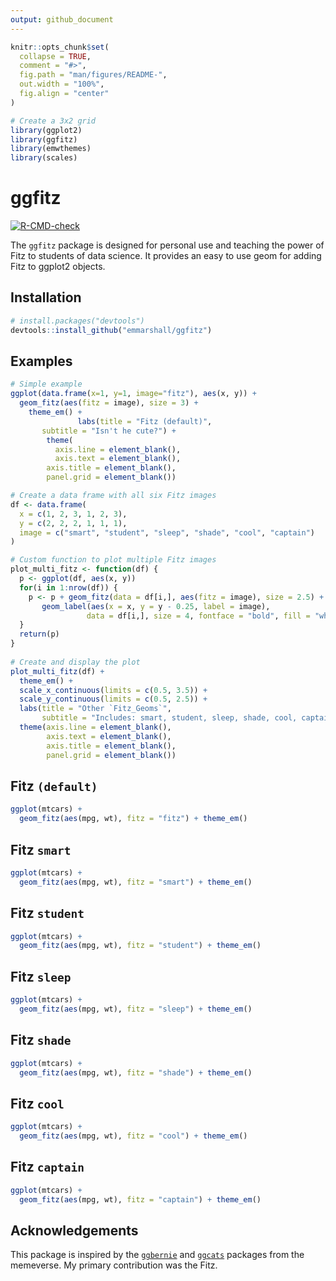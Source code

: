 ```yaml
---
output: github_document
---
```


<!-- README.md is generated from README.Rmd. Please edit that file -->

```r
knitr::opts_chunk$set(
  collapse = TRUE,
  comment = "#>",
  fig.path = "man/figures/README-",
  out.width = "100%",
  fig.align = "center"
)

```


```r

# Create a 3x2 grid
library(ggplot2)
library(ggfitz)
library(emwthemes)
library(scales)

```



# ggfitz

<!-- badges: start -->

[![R-CMD-check](https://github.com/emmarshall/ggfitz/actions/workflows/R-CMD-check.yaml/badge.svg)](https://github.com/emmarshall/ggfitz/actions/workflows/R-CMD-check.yaml)

<!-- badges: end -->

The `ggfitz` package is designed for personal use and teaching the power of Fitz to students of data science. It provides an easy to use geom for adding Fitz to ggplot2 objects.  

## Installation
```r
# install.packages("devtools")
devtools::install_github("emmarshall/ggfitz")
```

## Examples

```r



# Simple example
ggplot(data.frame(x=1, y=1, image="fitz"), aes(x, y)) +
  geom_fitz(aes(fitz = image), size = 3) +
    theme_em() +
               labs(title = "Fitz (default)",
       subtitle = "Isn't he cute?") +
        theme(
          axis.line = element_blank(),
          axis.text = element_blank(),
        axis.title = element_blank(),
        panel.grid = element_blank())

```


```r

# Create a data frame with all six Fitz images
df <- data.frame(
  x = c(1, 2, 3, 1, 2, 3),
  y = c(2, 2, 2, 1, 1, 1),
  image = c("smart", "student", "sleep", "shade", "cool", "captain")
)

# Custom function to plot multiple Fitz images
plot_multi_fitz <- function(df) {
  p <- ggplot(df, aes(x, y))
  for(i in 1:nrow(df)) {
    p <- p + geom_fitz(data = df[i,], aes(fitz = image), size = 2.5) +
       geom_label(aes(x = x, y = y - 0.25, label = image), 
                 data = df[i,], size = 4, fontface = "bold", fill = "white")
  }
  return(p)
}
 
# Create and display the plot
plot_multi_fitz(df) +
  theme_em() +
  scale_x_continuous(limits = c(0.5, 3.5)) +
  scale_y_continuous(limits = c(0.5, 2.5)) +
  labs(title = "Other `Fitz_Geoms`",
       subtitle = "Includes: smart, student, sleep, shade, cool, captain") +
  theme(axis.line = element_blank(),
        axis.text = element_blank(),
        axis.title = element_blank(),
        panel.grid = element_blank())


```


## Fitz `(default)`
```r
ggplot(mtcars) +
  geom_fitz(aes(mpg, wt), fitz = "fitz") + theme_em()
```


## Fitz `smart`

```r
ggplot(mtcars) +
  geom_fitz(aes(mpg, wt), fitz = "smart") + theme_em()
```




## Fitz `student`

```r
ggplot(mtcars) +
  geom_fitz(aes(mpg, wt), fitz = "student") + theme_em()
```


## Fitz `sleep`

```r
ggplot(mtcars) +
  geom_fitz(aes(mpg, wt), fitz = "sleep") + theme_em()
```



## Fitz `shade`

```r
ggplot(mtcars) +
  geom_fitz(aes(mpg, wt), fitz = "shade") + theme_em()
```



## Fitz `cool`

```r
ggplot(mtcars) +
  geom_fitz(aes(mpg, wt), fitz = "cool") + theme_em()
```

## Fitz `captain`

```r
ggplot(mtcars) +
  geom_fitz(aes(mpg, wt), fitz = "captain") + theme_em()
```


## Acknowledgements

This package is inspired by the [`ggbernie`](https://github.com/R-CoderDotCom/ggbernie) and [`ggcats`](https://github.com/R-CoderDotCom/ggcats) packages from the memeverse. My primary contribution was the Fitz. 



